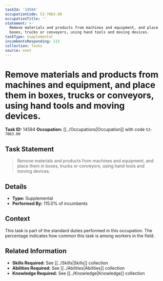 ```yaml
---
taskId: '14584'
occupationCode: 53-7063.00
occupationTitle: ''
statement: >-
  Remove materials and products from machines and equipment, and place them in
  boxes, trucks or conveyors, using hand tools and moving devices.
taskType: Supplemental
incumbentsResponding: 115
collection: Tasks
source: onet
---
```

# Remove materials and products from machines and equipment, and place them in boxes, trucks or conveyors, using hand tools and moving devices.

**Task ID:** 14584
**Occupation:** [[../Occupations|Occupation]] with code `53-7063.00`

## Task Statement

> Remove materials and products from machines and equipment, and place them in boxes, trucks or conveyors, using hand tools and moving devices.

## Details

- **Type:** Supplemental
- **Performed By:** 115.0% of incumbents

## Context

This task is part of the standard duties performed in this occupation. The percentage indicates how common this task is among workers in the field.

## Related Information

- **Skills Required:** See [[../Skills|Skills]] collection
- **Abilities Required:** See [[../Abilities|Abilities]] collection
- **Knowledge Required:** See [[../Knowledge|Knowledge]] collection
